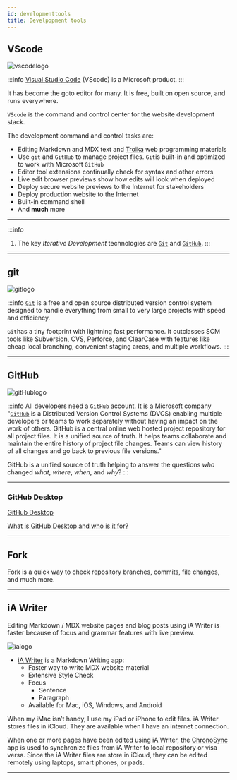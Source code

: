 ```yaml
---
id: developmenttools
title: Develpopment tools
---
```


## VScode 

![vscodelogo](/img/vscodelogo.png)

:::info
[Visual Studio Code](https://code.visualstudio.com) (VScode) is a Microsoft product.
:::

It has become the goto editor for many. It is free, built on open source, and runs everywhere.

`VScode` is the command and control center for the website development stack.

The development command and control tasks are:

- Editing Markdown and MDX text and [Troika](programming#troika) web programming materials
- Use `git` and `GitHub` to manage project files. `Git`is built-in and optimized to work with Microsoft `GitHub`
- Editor tool extensions continually check for syntax and other errors
- Live edit browser previews show how edits will look when deployed
- Deploy secure website previews to the Internet for stakeholders
- Deploy production website to the Internet
- Built-in command shell
- And **much** more

---

:::info
1. The key *Iterative Development* technologies are [`Git`](https://git-scm.com) and [`GitHub`](https://github.com/).
:::

---

## git 

![gitlogo](/img/gitlogo.png)

:::info
[`Git`](https://git-scm.com/) is a free and open source distributed version control system designed to handle everything from small to very large projects with speed and efficiency.

`Git`has a tiny footprint with lightning fast performance. It outclasses SCM tools like Subversion, CVS, Perforce, and ClearCase with features like cheap local branching, convenient staging areas, and multiple workflows.
:::

---

## GitHub 

![gitHublogo](/img/gitHublogo.png)

:::info
All developers need a `GitHub` account. It is a Microsoft company
"[`GitHub`](https://github.com/) is a Distributed Version Control Systems (DVCS) enabling multiple developers or teams to work separately without having an impact on the work of others. GitHub is a central online web hosted project repository for all project files. It is a unified source of truth. It helps teams collaborate and maintain the entire history of project file changes. Teams can view history of all changes and go back to previous file versions."

GitHub is a unified source of truth helping to answer the questions *who* changed *what*, *where*, *when*, and *why*?
:::

---

### GitHub Desktop

[GitHub Desktop](https://desktop.github.com/)

[What is GitHub Desktop and who is it for?
](https://github.com/desktop/desktop/blob/development/docs/process/what-is-desktop.md#what-is-github-desktop-and-who-is-it-for)

---

## Fork

[Fork](colophon#fork) is a quick way to check repository branches, commits, file changes, and much more.

---

## iA Writer

Editing Markdown / MDX website pages and blog posts using iA Writer is faster because of focus and grammar features with live preview.

![ialogo](/img/ialogo.png)

- [iA Writer](https://apps.apple.com/us/app/ia-writer/id775737590?mt=12) is a Markdown Writing app:
    - Faster way to write MDX website material 
    - Extensive Style Check
    - Focus
        - Sentence
        - Paragraph
    - Available for Mac, iOS, Windows, and Android

When my iMac isn’t handy, I use my iPad or iPhone to edit files. iA Writer stores files in iCloud. They are available when I have an internet connection.

When one or more pages have been edited using iA Writer, the  [ChronoSync](https://www.econtechnologies.com/chronosync/overview.html) app is used to synchronize files from iA Writer to local repository or visa versa. Since the  iA Writer files are store in iCloud, they can be edited remotely using  laptops, smart phones, or pads.

---